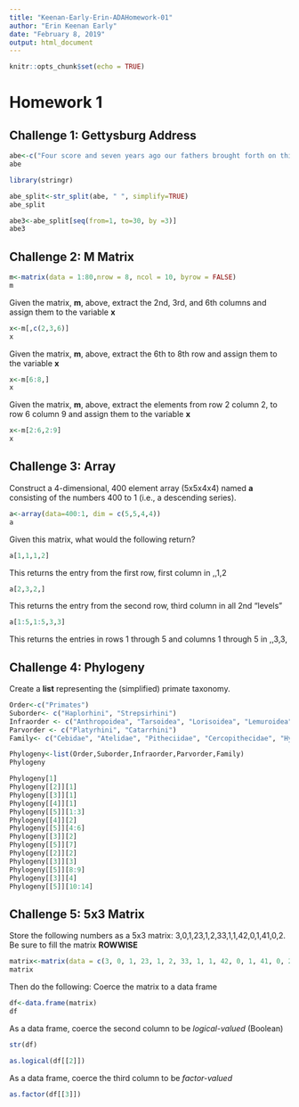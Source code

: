 ```yaml
---
title: "Keenan-Early-Erin-ADAHomework-01"
author: "Erin Keenan Early"
date: "February 8, 2019"
output: html_document
---
```



```r
knitr::opts_chunk$set(echo = TRUE)
```


# Homework 1

## Challenge 1: Gettysburg Address

```r
abe<-c("Four score and seven years ago our fathers brought forth on this continent, a new nation, conceived in Liberty, and dedicated to the proposition that all men are created equal.")
abe
```

```r
library(stringr)
```

```r
abe_split<-str_split(abe, " ", simplify=TRUE)
abe_split
```

```r
abe3<-abe_split[seq(from=1, to=30, by =3)]
abe3
```

## Challenge 2: M Matrix

```r
m<-matrix(data = 1:80,nrow = 8, ncol = 10, byrow = FALSE)
m
```

Given the matrix, **m**, above, extract the 2nd, 3rd, and 6th columns and assign them to the variable **x**

```r
x<-m[,c(2,3,6)]
x
```

Given the matrix, **m**, above, extract the 6th to 8th row and assign them to the variable **x**

```r
x<-m[6:8,]
x
```

Given the matrix, **m**, above, extract the elements from row 2 column 2, to row 6 column 9 and assign them to the variable **x**

```r
x<-m[2:6,2:9]
x
```

## Challenge 3: Array

Construct a 4-dimensional, 400 element array (5x5x4x4) named **a** consisting of the numbers 400 to 1 (i.e., a descending series).

```r
a<-array(data=400:1, dim = c(5,5,4,4))
a
```

Given this matrix, what would the following return?

```r
a[1,1,1,2]
```
This returns the entry from the first row, first column in ,,1,2

```r
a[2,3,2,]
```
This returns the entry from the second row, third column in all 2nd "levels"

```r
a[1:5,1:5,3,3]
```
This returns the entries in rows 1 through 5 and columns 1 through 5 in ,,3,3,

## Challenge 4: Phylogeny

Create a **list** representing the (simplified) primate taxonomy.

```r
Order<-c("Primates")
Suborder<- c("Haplorhini", "Strepsirhini")
Infraorder <- c("Anthropoidea", "Tarsoidea", "Lorisoidea", "Lemuroidea")
Parvorder <- c("Platyrhini", "Catarrhini")
Family<- c("Cebidae", "Atelidae", "Pitheciidae", "Cercopithecidae", "Hylobatidae", "Hominidae", "Tarsiidae", "Lorisidae", "Galagidae", "Cheirogaleidae", "Lepilemuridae", "Indriidae", "Lemuridae", "Daubentoniidae")
```

```r
Phylogeny<-list(Order,Suborder,Infraorder,Parvorder,Family)
Phylogeny
```
```r
Phylogeny[1]
Phylogeny[[2]][1]
Phylogeny[[3]][1]
Phylogeny[[4]][1]
Phylogeny[[5]][1:3]
Phylogeny[[4]][2]
Phylogeny[[5]][4:6]
Phylogeny[[3]][2]
Phylogeny[[5]][7]
Phylogeny[[2]][2]
Phylogeny[[3]][3]
Phylogeny[[5]][8:9]
Phylogeny[[3]][4]
Phylogeny[[5]][10:14]
```

## Challenge 5: 5x3 Matrix

Store the following numbers as a 5x3 matrix: 3,0,1,23,1,2,33,1,1,42,0,1,41,0,2. Be sure to fill the matrix **ROWWISE**

```r
matrix<-matrix(data = c(3, 0, 1, 23, 1, 2, 33, 1, 1, 42, 0, 1, 41, 0, 2), nrow=5, ncol=3, byrow=TRUE)
matrix
```

Then do the following: 
Coerce the matrix to a data frame

```r
df<-data.frame(matrix)
df
```

As a data frame, coerce the second column to be *logical-valued* (Boolean)

```r
str(df)
```

```r
as.logical(df[[2]])
```


As a data frame, coerce the third column to be *factor-valued*

```r
as.factor(df[[3]])
```



